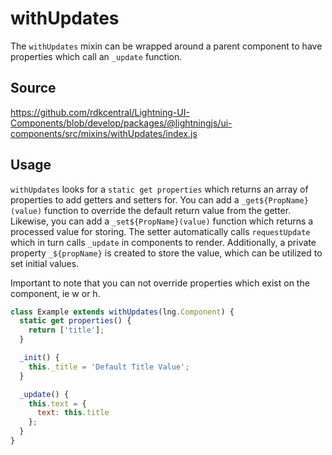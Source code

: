 
# withUpdates

The `withUpdates` mixin can be wrapped around a parent component to have properties which call an `_update` function.

## Source

https://github.com/rdkcentral/Lightning-UI-Components/blob/develop/packages/@lightningjs/ui-components/src/mixins/withUpdates/index.js

## Usage

`withUpdates` looks for a `static get properties` which returns an array of properties to add getters and setters for.
You can add a `_get${PropName}(value)` function to override the default return value from the getter. Likewise, you
can add a `_set${PropName}(value)` function which returns a processed value for storing. The setter automatically calls
`requestUpdate` which in turn calls `_update` in components to render. Additionally, a private property `_${propName}`
is created to store the value, which can be utilized to set initial values.

Important to note that you can not override properties which exist on the component, ie w or h.

```js
class Example extends withUpdates(lng.Component) {
  static get properties() {
    return ['title'];
  }

  _init() {
    this._title = 'Default Title Value';
  }

  _update() {
    this.text = {
      text: this.title
    };
  }
}
```

